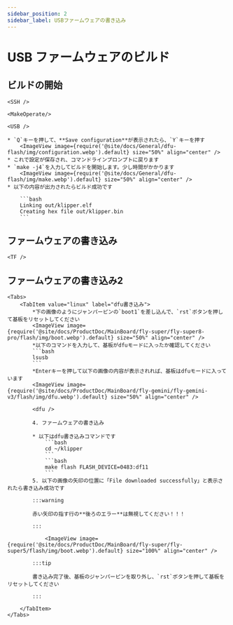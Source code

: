```yaml
---
sidebar_position: 2
sidebar_label: USBファームウェアの書き込み
---
```




# USB ファームウェアのビルド

## ビルドの開始

    <SSH />

    <MakeOperate/>

    <USB />

    * `Q`キーを押して、**Save configuration**が表示されたら、`Y`キーを押す
        <ImageView image={require('@site/docs/General/dfu-flash/img/configuration.webp').default} size="50%" align="center" />
    * これで設定が保存され、コマンドラインプロンプトに戻ります
    * `make -j4`を入力してビルドを開始します。少し時間がかかります
        <ImageView image={require('@site/docs/General/dfu-flash/img/make.webp').default} size="50%" align="center" />
    * 以下の内容が出力されたらビルド成功です

        ```bash
        Linking out/klipper.elf
        Creating hex file out/klipper.bin
        ```


## ファームウェアの書き込み
    
    <TF />

## ファームウェアの書き込み2
    <Tabs>
        <TabItem value="linux" label="dfu書き込み">
            *下の画像のようにジャンパーピンの`boot1`を差し込んで、`rst`ボタンを押して基板をリセットしてください
            <ImageView image={require('@site/docs/ProductDoc/MainBoard/fly-super/fly-super8-pro/flash/img/boot.webp').default} size="50%" align="center" />
            *以下のコマンドを入力して、基板がdfuモードに入ったか確認してください
            ```bash
            lsusb
            ```
            *Enterキーを押して以下の画像の内容が表示されれば、基板はdfuモードに入っています
            <ImageView image={require('@site/docs/ProductDoc/MainBoard/fly-gemini/fly-gemini-v3/flash/img/dfu.webp').default} size="50%" align="center" />
           
            <dfu />

            4. ファームウェアの書き込み

            * 以下はdfu書き込みコマンドです
                ```bash
                cd ~/klipper
                ```
                ```bash
                make flash FLASH_DEVICE=0483:df11
                ```
            5. 以下の画像の矢印の位置に「File downloaded successfully」と表示されたら書き込み成功です

            :::warning

            赤い矢印の指す行の**後ろのエラー**は無視してください！！！

            :::

                <ImageView image={require('@site/docs/ProductDoc/MainBoard/fly-super/fly-super5/flash/img/boot.webp').default} size="100%" align="center" />

            :::tip

            書き込み完了後、基板のジャンパーピンを取り外し、`rst`ボタンを押して基板をリセットしてください

            :::

        </TabItem>
    </Tabs>